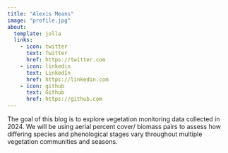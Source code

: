 ```yaml
---
title: "Alexis Means"
image: "profile.jpg"
about:
  template: jolla
  links:
    - icon: twitter
      text: Twitter
      href: https://twitter.com
    - icon: linkedin
      text: LinkedIn
      href: https://linkedin.com
    - icon: github
      text: Github
      href: https://github.com
---
```


The goal of this blog is to explore vegetation monitoring data collected in 2024. We will be using aerial percent cover/ biomass pairs to assess how differing species and phenological stages vary throughout multiple vegetation communities and seasons.
